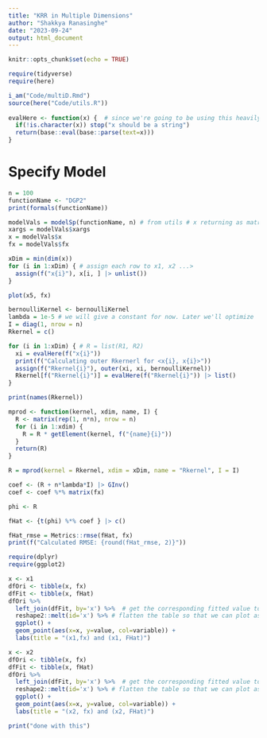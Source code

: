 ```yaml
---
title: "KRR in Multiple Dimensions"
author: "Shakkya Ranasinghe"
date: "2023-09-24"
output: html_document
---
```



```r
knitr::opts_chunk$set(echo = TRUE)

require(tidyverse)
require(here)

i_am("Code/multiD.Rmd")
source(here("Code/utils.R"))
 
evalHere <- function(x) {  # since we're going to be using this heavily. A wrapper
  if(!is.character(x)) stop("x should be a string")
  return(base::eval(base::parse(text=x)))
}
```

# Specify Model

```r
n = 100
functionName <- "DGP2"
print(formals(functionName))

modelVals = modelSp(functionName, n) # from utils # x returning as matrix, fx as list
xargs = modelVals$xargs
x = modelVals$x
fx = modelVals$fx

xDim = min(dim(x))
for (i in 1:xDim) { # assign each row to x1, x2 ...>
  assign(f("x{i}"), x[i, ] |> unlist())
}

```

```r
plot(x5, fx)
```


```r

bernoulliKernel <- bernoulliKernel
lambda = 1e-5 # we will give a constant for now. Later we'll optimize
I = diag(1, nrow = n)
Rkernel = c()

for (i in 1:xDim) { # R = list(R1, R2)
  xi = evalHere(f("x{i}"))
  print(f("Calculating outer Rkernerl for <x{i}, x{i}>"))
  assign(f("Rkernel{i}"), outer(xi, xi, bernoulliKernel))
  Rkernel[f("Rkernel{i}")] = evalHere(f("Rkernel{i}")) |> list()
}

print(names(Rkernel))
```

```r
mprod <- function(kernel, xdim, name, I) {
  R <- matrix(rep(1, n*n), nrow = n)
  for (i in 1:xdim) {
    R = R * getElement(kernel, f("{name}{i}"))
  }
  return(R)
}

R = mprod(kernel = Rkernel, xdim = xDim, name = "Rkernel", I = I)
```


```r
coef <- (R + n*lambda*I) |> GInv()
coef <- coef %*% matrix(fx)

phi <- R

fHat <- {t(phi) %*% coef } |> c()
```



```r
fHat_rmse = Metrics::rmse(fHat, fx)
print(f("Calculated RMSE: {round(fHat_rmse, 2)}"))
```

```r
require(dplyr)
require(ggplot2)

x <- x1
dfOri <- tibble(x, fx)
dfFit <- tibble(x, fHat)
dfOri %>% 
  left_join(dfFit, by='x') %>%  # get the corresponding fitted value to x
  reshape2::melt(id='x') %>% # flatten the table so that we can plot as one variable but two groups
  ggplot() + 
  geom_point(aes(x=x, y=value, col=variable)) + 
  labs(title = "(x1,fx) and (x1, FHat)")
```



```r
x <- x2
dfOri <- tibble(x, fx)
dfFit <- tibble(x, fHat)
dfOri %>% 
  left_join(dfFit, by='x') %>%  # get the corresponding fitted value to x
  reshape2::melt(id='x') %>% # flatten the table so that we can plot as one variable but two groups
  ggplot() + 
  geom_point(aes(x=x, y=value, col=variable)) + 
  labs(title = "(x2, fx) and (x2, FHat)")
```


```r
print("done with this")
```







